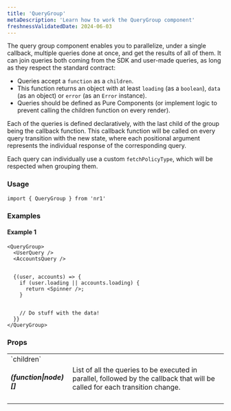 ```yaml
---
title: 'QueryGroup'
metaDescription: 'Learn how to work the QueryGroup component'
freshnessValidatedDate: 2024-06-03
---
```


The query group component enables you to parallelize, under a single callback, multiple queries done at once, and get the results of all of them. It can join queries both coming from the SDK and user-made queries, as long as they respect the standard contract:

* Queries accept a `function` as a `children`.
* This function returns an object with at least `loading` (as a `boolean`), `data` (as an object) or `error` (as an `Error` instance).
* Queries should be defined as Pure Components (or implement logic to prevent calling the children function on every render).

Each of the queries is defined declaratively, with the last child of the group being the callback function. This callback function will be called on every query transition with the new state, where each positional argument represents the individual response of the corresponding query.

Each query can individually use a custom `fetchPolicyType`, which will be respected when grouping them.

### Usage

```
import { QueryGroup } from 'nr1'
```



### Examples

#### Example 1

```
<QueryGroup>
  <UserQuery />
  <AccountsQuery />


  {(user, accounts) => {
    if (user.loading || accounts.loading) {
      return <Spinner />;
    }


    // Do stuff with the data!
  }}
</QueryGroup>
```



### Props

<table>
    <tbody>
        <tr>
            <td>`children` <h5>(function|node)[]</h5></td>
            <td>List of all the queries to be executed in parallel, followed by the callback that will be called for each transition change.</td>
        </tr>
    </tbody>
</table>
